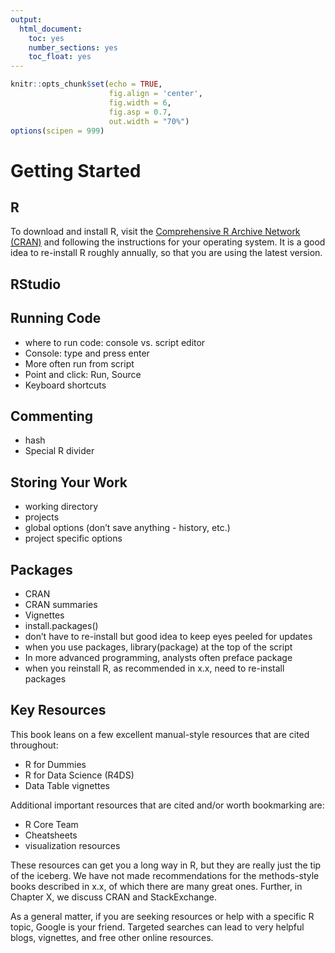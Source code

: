```yaml
---
output:
  html_document:
    toc: yes
    number_sections: yes
    toc_float: yes
---
```


```r
knitr::opts_chunk$set(echo = TRUE, 
                      fig.align = 'center',
                      fig.width = 6,
                      fig.asp = 0.7,
                      out.width = "70%")
options(scipen = 999)

```

# Getting Started

## R

To download and install R, visit the [Comprehensive R Archive Network (CRAN)](https://cran.r-project.org/) and following the instructions for your operating system. It is a good idea to re-install R roughly annually, so that you are using the latest version.

## RStudio

## Running Code

-   where to run code: console vs. script editor
-   Console: type and press enter
-   More often run from script
-   Point and click: Run, Source
-   Keyboard shortcuts

## Commenting

-   hash
-   Special R divider

## Storing Your Work

-   working directory
-   projects
-   global options (don't save anything - history, etc.)
-   project specific options

## Packages

-   CRAN
-   CRAN summaries
-   Vignettes
-   install.packages()
-   don't have to re-install but good idea to keep eyes peeled for updates
-   when you use packages, library(package) at the top of the script
-   In more advanced programming, analysts often preface package
-   when you reinstall R, as recommended in x.x, need to re-install packages

## Key Resources

This book leans on a few excellent manual-style resources that are cited throughout:

-   R for Dummies
-   R for Data Science (R4DS)
-   Data Table vignettes

Additional important resources that are cited and/or worth bookmarking are:

-   R Core Team
-   Cheatsheets
-   visualization resources

These resources can get you a long way in R, but they are really just the tip of the iceberg. We have not made recommendations for the methods-style books described in x.x, of which there are many great ones. Further, in Chapter X, we discuss CRAN and StackExchange.

As a general matter, if you are seeking resources or help with a specific R topic, Google is your friend. Targeted searches can lead to very helpful blogs, vignettes, and free other online resources.
